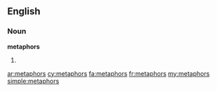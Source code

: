 ==English==

===Noun===
'''metaphors'''

# {{plural of|metaphor}}

[[ar:metaphors]]
[[cy:metaphors]]
[[fa:metaphors]]
[[fr:metaphors]]
[[my:metaphors]]
[[simple:metaphors]]